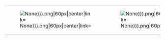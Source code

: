 {| cellspacing="5" cellpadding="0" style="width:420px; margin:0px; background:#cde; border-radius:10px; text-align:center;"
|-
| style="background:#{{#ifeq: {{{e6|None}}}|Hard|ff0|fff}};" |[[File:EventMedal-{{{e1|None}}}.png|60px|center|link=]]
| style="background:#{{#ifeq: {{{e6|None}}}|Hard|ff0|fff}};" |[[File:EventMedal-{{{e2|None}}}.png|60px|center|link=]]
| style="background:#{{#ifeq: {{{e6|None}}}|Hard|ff0|fff}};" |[[File:EventMedal-{{{e3|None}}}.png|60px|center|link=]]
| style="background:#{{#ifeq: {{{e6|None}}}|Hard|ff0|fff}};" |[[File:EventMedal-{{{e4|None}}}.png|60px|center|link=]]
| style="background:#{{#ifeq: {{{e6|None}}}|Hard|ff0|fff}};" |[[File:EventMedal-{{{e5|None}}}.png|60px|center|link=]]
| style="background:#{{#ifeq: {{{e6|None}}}|Hard|ff0|fff}};" |[[File:EventMedal-{{{e6|None}}}.png|60px|center|link=]]
|}